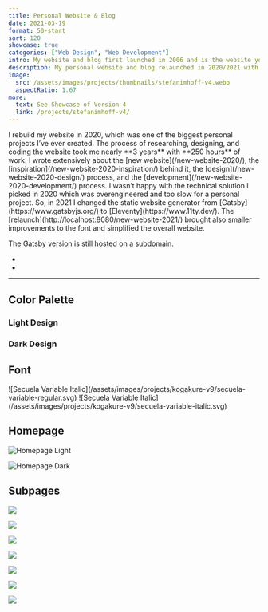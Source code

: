 ```yaml
---
title: Personal Website & Blog
date: 2021-03-19
format: 50-start
sort: 120
showcase: true
categories: ["Web Design", "Web Development"]
intro: My website and blog first launched in 2006 and is the website you’re looking at. The current design is the 5th iteration.
description: My personal website and blog relaunched in 2020/2021 with Eleventy.
image:
  src: /assets/images/projects/thumbnails/stefanimhoff-v4.webp
  aspectRatio: 1.67
more:
  text: See Showcase of Version 4
  link: /projects/stefanimhoff-v4/
---
```


<ProjectIntro>
I rebuild my website in 2020, which was one of the biggest personal projects I’ve ever created. The process of researching, designing, and coding the website took me nearly **3 years** with **250 hours** of work. I wrote extensively about the [new website](/new-website-2020/), the [inspiration](/new-website-2020-inspiration/) behind it, the [design](/new-website-2020-design/) process, and the [development](/new-website-2020-development/) process. I wasn’t happy with the technical solution I picked in 2020 which was overengineered and too slow for a personal project. So, in 2021 I changed the static website generator from [Gatsby](https://www.gatsbyjs.org/) to [Eleventy](https://www.11ty.dev/). The [relaunch](http://localhost:8080/new-website-2021/) brought also smaller improvements to the font and simplified the overall website.

The Gatsby version is still hosted on a [subdomain](https://v3.stefanimhoff.de/).

- <MoreLink
    href="https://github.com/kogakure/website-gatsby-stefanimhoff.de/"
    text="Source Code Gatsby"
  />
- <MoreLink href="https://github.com/kogakure/website-11ty-stefanimhoff.de/" text="Source Code Eleventy" />
</ProjectIntro>

---

## Color Palette

### Light Design

<ColorStack>
  <ColorSwatch color="#E7E6E4" title="Light Background" />
  <ColorSwatch color="#0E0D0C" title="Light Foreground" />
  <ColorSwatch color="#E60510" title="Accent" />
</ColorStack>

### Dark Design

<ColorStack>
  <ColorSwatch color="#1B1A18" title="Light Background" />
  <ColorSwatch color="#E7E6E4" title="Light Foreground" />
  <ColorSwatch color="#E60510" title="Accent" />
</ColorStack>

## Font

<DisplayBox>
  ![Secuela Variable Italic](/assets/images/projects/kogakure-v9/secuela-variable-regular.svg)
</DisplayBox>

<DisplayBox>
  ![Secuela Variable Italic](/assets/images/projects/kogakure-v9/secuela-variable-italic.svg)
</DisplayBox>

## Homepage

![Homepage Light](/assets/images/projects/stefanimhoff-v4/stefanimhoff-v4-homepage.webp)

![Homepage Dark](/assets/images/projects/stefanimhoff-v4/stefanimhoff-v4-homepage-dark.webp)

## Subpages

![](/assets/images/projects/stefanimhoff-v4/stefanimhoff-v4-about.webp)

<div class="projects-detail-medium">

![](/assets/images/projects/stefanimhoff-v4/stefanimhoff-v4-journal.webp)

![](/assets/images/projects/stefanimhoff-v4/stefanimhoff-v4-essay.webp)

</div>

![](/assets/images/projects/stefanimhoff-v4/stefanimhoff-v4-haiku.webp)

![](/assets/images/projects/stefanimhoff-v4/stefanimhoff-v4-haiku-detail.webp)

<div class="projects-detail-medium">

![](/assets/images/projects/stefanimhoff-v4/stefanimhoff-v4-sketchnotes.webp)

![](/assets/images/projects/stefanimhoff-v4/stefanimhoff-v4-colors-of-japan.webp)

</div>
